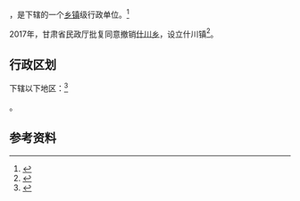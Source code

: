 {{中国乡级行政区|62/11/21/210/000}}

'''{{PAGENAMEBASE}}'''，是{{PRC admin/fullname|62/11/21/210/000|3}}下辖的一个[[乡镇|乡镇]]级行政单位。<ref>{{PRC admin/ref sgc|{{PRC admin/parent|62/11/21/210/000}}}}</ref>

2017年，甘肃省民政厅批复同意撤销[[什川乡|什川乡]]，设立什川镇<ref>{{Cite web |url=http://www.gsmz.gov.cn/articles/2017/08/23/article_3_112051_1.html |title=甘肃省民政厅关于定西市渭源县等4县20个乡撤乡改镇的批复（甘民复〔2017〕110号） |accessdate=2017-09-17 |archive-date=2017-09-17 |archive-url=https://web.archive.org/web/20170917171011/http://www.gsmz.gov.cn/articles/2017/08/23/article_3_112051_1.html |dead-url=yes }}</ref>。

== 行政区划 ==

{{PAGENAMEBASE}}下辖以下地区：<ref>{{PRC admin/ref sgc|62/11/21/210/000}}</ref>

{{PRC admin/children|62/11/21/210/000}}。

== 参考资料 ==

{{reflist}}

{{行政区划小作品}}
{{PRC admin/navcat|62/11/21/210/000}}